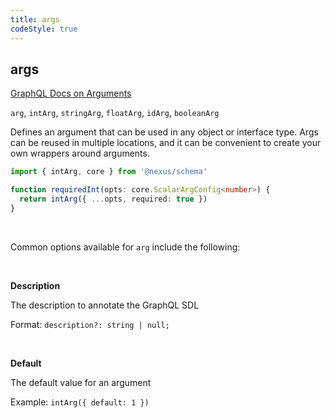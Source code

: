 ```yaml
---
title: args
codeStyle: true
---
```


## args

[GraphQL Docs on Arguments](https://graphql.org/learn/schema/#arguments)

`arg`, `intArg`, `stringArg`, `floatArg`, `idArg`, `booleanArg`

Defines an argument that can be used in any object or interface type. Args can be reused in multiple locations, and it can be convenient to create your own wrappers around arguments.

```ts
import { intArg, core } from '@nexus/schema'

function requiredInt(opts: core.ScalarArgConfig<number>) {
  return intArg({ ...opts, required: true })
}
```

&nbsp;

Common options available for `arg` include the following:

&nbsp;

**Description**

The description to annotate the GraphQL SDL

Format: `description?: string | null;`

&nbsp;

**Default**

The default value for an argument

Example: `intArg({ default: 1 })`
